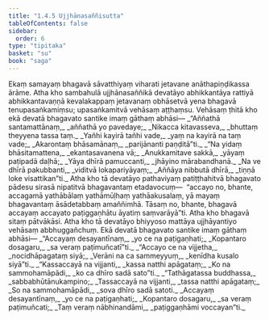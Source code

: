 ```yaml
---
title: "1.4.5 Ujjhānasaññisutta"
tableOfContents: false
sidebar:
  order: 6
type: "tipitaka"
basket: "su"
book: "saga"
---
```



<DynamicBreadcrumb />

<Division number="35" book="saga">

<Paragraph number="188" book="saga">
Ekaṃ samayaṃ bhagavā sāvatthiyaṃ viharati jetavane anāthapiṇḍikassa ārāme. Atha kho sambahulā ujjhānasaññikā devatāyo abhikkantāya rattiyā abhikkantavaṇṇā kevalakappaṃ jetavanaṃ obhāsetvā yena bhagavā tenupasaṅkamiṃsu; upasaṅkamitvā vehāsaṃ aṭṭhaṃsu. Vehāsaṃ ṭhitā kho ekā devatā bhagavato santike imaṃ gāthaṃ abhāsi—
</Paragraph>

<Paragraph number="189" type="verses" book="saga">
_“Aññathā santamattānaṃ,_  
_aññathā yo pavedaye;_  
_Nikacca kitavasseva,_  
_bhuttaṃ theyyena tassa taṃ._  

</Paragraph>

<Paragraph number="190" type="verses" book="saga">
_Yañhi kayirā tañhi vade,_  
_yaṃ na kayirā na taṃ vade;_  
_Akarontaṃ bhāsamānaṃ,_  
_parijānanti paṇḍitā”ti._  

</Paragraph>

<Paragraph number="191" type="verses" book="saga">
_“Na yidaṃ bhāsitamattena,_  
_ekantasavanena vā;_  
_Anukkamitave sakkā,_  
_yāyaṃ paṭipadā daḷhā;_  
_Yāya dhīrā pamuccanti,_  
_jhāyino mārabandhanā._  

</Paragraph>

<Paragraph number="192" type="verses" book="saga">
_Na ve dhīrā pakubbanti,_  
_viditvā lokapariyāyaṃ;_  
_Aññāya nibbutā dhīrā,_  
_tiṇṇā loke visattikan”ti._  

</Paragraph>

<Paragraph number="193" book="saga">
Atha kho tā devatāyo pathaviyaṃ patiṭṭhahitvā bhagavato pādesu sirasā nipatitvā bhagavantaṃ etadavocuṃ—  “accayo no, bhante, accagamā yathābālaṃ yathāmūḷhaṃ yathāakusalaṃ, yā mayaṃ bhagavantaṃ āsādetabbaṃ amaññimhā. Tāsaṃ no, bhante, bhagavā accayaṃ accayato paṭiggaṇhātu āyatiṃ saṃvarāyā”ti. Atha kho bhagavā sitaṃ pātvākāsi. Atha kho tā devatāyo bhiyyoso mattāya ujjhāyantiyo vehāsaṃ abbhuggañchuṃ. Ekā devatā bhagavato santike imaṃ gāthaṃ abhāsi—
</Paragraph>

<Paragraph number="194" type="verses" book="saga">
_“Accayaṃ desayantīnaṃ,_  
_yo ce na paṭigaṇhati;_  
_Kopantaro dosagaru,_  
_sa veraṃ paṭimuñcatī”ti._  

</Paragraph>

<Paragraph number="195" type="verses" book="saga">
_“Accayo ce na vijjetha,_  
_nocidhāpagataṃ siyā;_  
_Verāni na ca sammeyyuṃ,_  
_kenīdha kusalo siyā”ti._  

</Paragraph>

<Paragraph number="196" type="verses" book="saga">
_“Kassaccayā na vijjanti,_  
_kassa natthi apāgataṃ;_  
_Ko na sammohamāpādi,_  
_ko ca dhīro sadā sato”ti._  

</Paragraph>

<Paragraph number="197" type="verses" book="saga">
_“Tathāgatassa buddhassa,_  
_sabbabhūtānukampino;_  
_Tassaccayā na vijjanti,_  
_tassa natthi apāgataṃ;_  
_So na sammohamāpādi,_  
_sova dhīro sadā satoti._  

</Paragraph>

<Paragraph number="198" type="verses" book="saga">
_Accayaṃ desayantīnaṃ,_  
_yo ce na paṭigaṇhati;_  
_Kopantaro dosagaru,_  
_sa veraṃ paṭimuñcati;_  
_Taṃ veraṃ nābhinandāmi,_  
_paṭiggaṇhāmi voccayan”ti._
</Paragraph>
</Division>